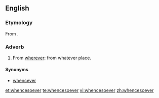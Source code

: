 ==English==

===Etymology===
From {{suffix|whence|soever|lang=en}}.

===Adverb===
{{en-adv|-}}

# {{archaic}} From [[wherever]]: from whatever place.

====Synonyms====
* {{sense|from whatever place}} [[whencever]]

[[et:whencesoever]]
[[te:whencesoever]]
[[vi:whencesoever]]
[[zh:whencesoever]]
